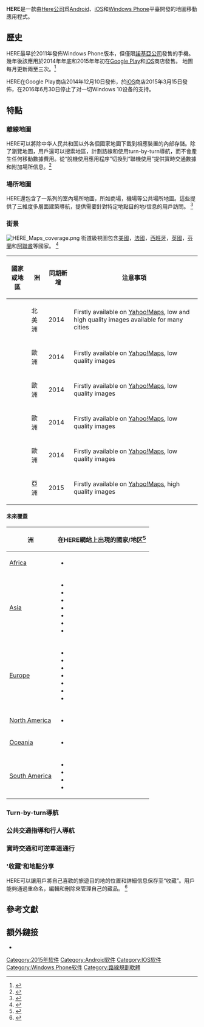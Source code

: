 {{Otheruses|Here}}
{{Infobox software
| name                   = HERE 
| logo                   = File:HERE_logo.svg
| author                 = 
| developer              = [[Here_(公司)|HERE Maps B.V.]]
| released               = {{Start date and age|df=yes|2014|12|10}}
| latest release version = 2.0.11608 ([[Android|Android]]), 2.0.27([[iOS|iOS]])
| latest release date    = {{Start date and age|df=yes|2017|08|31}}, {{Start date and age|df=yes|2017|08|28}}
| operating system       = [[Android|Android]], [[iOS|iOS]], [[Windows_Phone|Windows Phone]]
| status                 = 活躍
| website                = {{URL|https://here.com/app}}
| logo size              = 200px
}}
'''HERE'''是一款由[[Here_(公司)|Here公司]]爲[[Android|Android]]、[[iOS|iOS]]和[[Windows_Phone|Windows Phone]]平臺開發的地圖移動應用程式。

==歷史==
HERE最早於2011年發佈Windows Phone版本，但僅限[[诺基亚|諾基亞公司]]發售的手機。幾年後該應用於2014年年底和2015年年初在[[Google_Play|Google Play]]和[[iOS|iOS]]商店發售。 地圖每月更新兩至三次。<ref>{{Cite web|url = http://360.here.com/2015/08/04/here-updates-maps-for-android-ios-and-windows/|title = HERE updates maps worldwide for Android, iOS and Windows|work = HERE 360|access-date = 2015-10-31|archive-date = 2015-08-06|archive-url = https://web.archive.org/web/20150806164001/http://360.here.com/2015/08/04/here-updates-maps-for-android-ios-and-windows/}}</ref>

HERE在Google Play商店2014年12月10日發佈，於[[iOS|iOS]]商店2015年3月15日發佈，在2016年6月30日停止了对一切Windows 10设备的支持。

== 特點 ==

=== 離線地圖 ===
HERE可以將除中华人民共和国以外各個國家地圖下載到相應裝置的內部存儲。除了瀏覽地圖，用戶還可以搜索地區，計劃路線和使用turn-by-turn導航，而不會產生任何移動數據費用。從“脫機使用應用程序”切換到“聯機使用”提供實時交通數據和附加場所信息。<ref>{{Cite web|url = http://360.here.com/2015/06/03/offline-navigation-really-matters-500mb-data-costs-week-wages/|title = Offline navigation really matters if 500MB of data costs a week in wages|work = HERE 360|access-date = 2015-10-31|archive-date = 2015-07-04|archive-url = https://web.archive.org/web/20150704051247/http://360.here.com/2015/06/03/offline-navigation-really-matters-500mb-data-costs-week-wages/}}</ref>

=== 場所地圖 ===
HERE還包含了一系列的室內場所地圖，所如商場，機場等公共場所地圖。這些提供了三維度多層面建築導航，提供需要針對特定地點目的地/信息的用戶訪問。
<ref>{{Cite web|url = http://360.here.com/2015/02/18/get-inside-venue-maps-now-android/|title = Get inside Venue Maps – now on HERE for Android|work = HERE 360|access-date = 2015-10-31|archive-date = 2015-07-04|archive-url = https://web.archive.org/web/20150704073907/http://360.here.com/2015/02/18/get-inside-venue-maps-now-android/}}</ref>

=== 街景 ===
[[File:HERE_Maps_coverage.png|right]]
街道級視圖包含[[美國|美國]]，[[法國|法國]]，[[西班牙|西班牙]]，[[英國|英國]]，[[芬蘭|芬蘭]]和[[阿聯酋|阿聯酋]]等國家。
<ref>{{Cite web|url = http://techview.me/2015/04/here-maps-street-view-levels-to-the-uae/|title = HERE Maps Street View Levels to the UAE|work = TechView.me|access-date = 2015-10-31|archive-date = 2017-12-25|archive-url = https://web.archive.org/web/20171225090707/http://techview.me/2015/04/here-maps-street-view-levels-to-the-uae/}}</ref>
{| class="wikitable sortable" style="font-size:90%"

! 國家或地區
! 洲 
! 同期新增
!  注意事項 
|-
| '''{{Flag|United States}}''' 
| 北美洲 
| 2014 
| Firstly available on [[雅虎地圖|Yahoo!]][[雅虎地圖|Maps]], low and high quality images available for many cities
|-
| '''{{Flag|Finland}}''' 
| 歐洲
| 2014 
| Firstly available on [[雅虎地圖|Yahoo!]][[雅虎地圖|Maps]], low quality images 
|-
| '''{{Flag|France}}''' 
| 歐洲 
| 2014 
| Firstly available on [[雅虎地圖|Yahoo!]][[雅虎地圖|Maps]], low quality images 
|-
| '''{{Flag|Spain}}''' 
| 歐洲
| 2014 
| Firstly available on [[雅虎地圖|Yahoo!]][[雅虎地圖|Maps]], low quality images 
|-
| '''{{Flag|United Kingdom}}''' 
| 歐洲
| 2014 
| Firstly available on [[雅虎地圖|Yahoo!]][[雅虎地圖|Maps]], low quality images 
|-
| '''{{Flag|United Arab Emirates}}''' 
| 亞洲 
| 2015 
| Firstly available on [[雅虎地圖|Yahoo!]][[雅虎地圖|Maps]], high quality images 
|}

==== 未來覆蓋 ====
{| class="wikitable" style="font-size:90%"

!洲
!在HERE網站上出現的國家/地区<ref>{{Cite web|url = https://legal.here.com/terms/driveschedule|title = here.com vehicles drive schedule|work = here.com|access-date = 2015-10-31|archive-date = 2017-02-28|archive-url = https://web.archive.org/web/20170228003951/https://legal.here.com/terms/driveschedule}}</ref>
|- valign="top"
|[[非洲|Africa]]
|
* {{Flag|South Africa}}
|- valign="top"
|[[亚洲|Asia]]
|
* {{Flag|Indonesia}}
* {{Flag|Japan}}
* {{Flag|Malaysia}}
* {{Flag|Philippines}}
* {{Flag|South Korea}}
* {{Flag|Taiwan}}
* {{Flag|Thailand}} 
|- valign="top"
|[[欧洲|Europe]]
|
* {{Flag|Czech Republic}}
* {{Flag|Germany}}
* {{Flag|Greece}}
* {{Flag|Italy}}
* {{Flag|Portugal}}
* {{Flag|Russia}}
* {{Flag|Turkey}} 
|- valign="top"
|[[北美洲|North America]]
|
* {{Flag|Mexico}}
|- valign="top"
|[[大洋洲|Oceania]]
|
* {{Flag|Australia}}
|- valign="top"
|[[南美洲|South America]]
|
* {{Flag|Argentina}}
* {{Flag|Brazil}}
* {{Flag|Chile}}
* {{Flag|Colombia}}
|}

=== Turn-by-turn導航 ===

=== 公共交通指導和行人導航 ===

=== 實時交通和可逆車道通行 ===

=== '收藏'和地點分享 ===
HERE可以讓用戶將自己喜歡的旅遊目的地的位置和詳細信息保存至“收藏”。用戶能夠通過重命名，編輯和刪除來管理自己的藏品。
<ref>{{Cite web|url = http://360.here.com/2015/04/29/managing-collections-here-android-ios/|title = Managing Collections with HERE for Android and iOS|work = HERE 360|access-date = 2015-10-31|archive-date = 2015-07-04|archive-url = https://web.archive.org/web/20150704055750/http://360.here.com/2015/04/29/managing-collections-here-android-ios/}}</ref>

== 參考文獻 ==
{{Reflist}}

== 額外鏈接 ==
* {{Official|https://here.com/app}}
[[Category:2015年软件|Category:2015年软件]]
[[Category:Android软件|Category:Android软件]]
[[Category:IOS软件|Category:IOS软件]]
[[Category:Windows_Phone软件|Category:Windows Phone软件]]
[[Category:路線規劃軟體|Category:路線規劃軟體]]